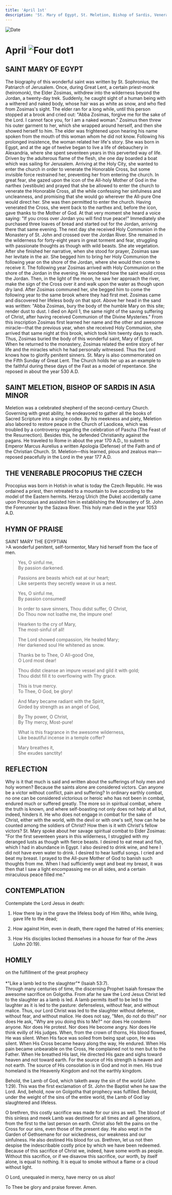 ```yaml
---
title: 'April 1st'
description: 'St. Mary of Egypt, St. Meletion, Bishop of Sardis, Venerable Procopius the Czech'
---
```


<RunningHead />
<Image src="/title-imprint.png" height={68} width={50} alt="Date" className="title-imprint"/>

# <div id="date">April <Image className="four-dot" src="/four-dot.png" height={15} width={15} alt="Four dot" />1</div>

## SAINT MARY OF EGYPT

The biography of this wonderful saint was written by St. Sophronius, the Patriarch of Jerusalem. Once, during Great Lent, a certain priest-monk (heiromonk), the Elder Zosimas, withdrew into the wilderness beyond the Jordan, a twenty-day trek. Suddenly, he caught sight of a human being with a withered and naked body, whose hair was as white as snow, and who fled from Zosimas's sight. The elder ran for a long while, until this person stopped at a brook and cried out: "Abba Zosimas, forgive me for the sake of the Lord. I cannot face you, for I am a naked woman." Zosimus then threw his outer garment to her, which she wrapped around herself, and then she showed herself to him. The elder was frightened upon hearing his name spoken from the mouth of this woman whom he did not know. Following his prolonged insistence, the woman related her life's story. She was born in Egypt, and at the age of twelve began to live a life of debauchery in Alexandria, where she spent seventeen years in this perverted way of life. Driven by the adulterous flame of the flesh, she one day boarded a boat which was sailing for Jerusalem. Arriving at the Holy City, she wanted to enter the church in order to venerate the Honorable Cross, but some invisible force restrained her, preventing her from entering the church. In great fear, she gazed upon the icon of the All-holy Mother of God in the narthex (vestibule) and prayed that she be allowed to enter the church to venerate the Honorable Cross, all the while confessing her sinfulness and uncleanness, and promising that she would go wherever the All-pure One would direct her. She was then permitted to enter the church. Having venerated the Cross, she went back to the narthex and, before the icon, gave thanks to the Mother of God. At that very moment she heard a voice saying: "If you cross over Jordan you will find true peace!" Immediately she purchased three loaves of bread and started out for the Jordan, arriving there that same evening. The next day she received Holy Communion in the Monastery of St. John and crossed over the Jordan River. She remained in the wilderness for forty-eight years in great torment and fear, struggling with passionate thoughts as though with wild beasts. She ate vegetation. After she finished her narrative, when she stood for prayer, Zosimas saw her levitate in the air. She begged him to bring her Holy Communion the following year on the shore of the Jordan, where she would then come to receive it. The following year Zosimas arrived with Holy Communion on the shore of the Jordan in the evening. He wondered how the saint would cross the Jordan. Then, in the light of the moon, he saw her approach the river, make the sign of the Cross over it and walk upon the water as though upon dry land. After Zosimas communed her, she begged him to come the following year to the same brook where they had first met. Zosimas came and discovered her lifeless body on that spot. Above her head in the sand was written: "Abba Zosimas, bury the body of the humble Mary on this site; render dust to dust. I died on April 1, the same night of the saving suffering of Christ, after having received Communion of the Divine Mysteries." From this inscription Zosimas first learned her name and the other and awesome miracle—that the previous year, when she received Holy Communion, she arrived that same night at this brook, which took him twenty days to reach. Thus, Zosimas buried the body of this wonderful saint, Mary of Egypt. When he returned to the monastery, Zosimas related the entire story of her life and the miracles which he had personally witnessed. Thus the Lord knows how to glorify penitent sinners. St. Mary is also commemorated on the Fifth Sunday of Great Lent. The Church holds her up as an example to the faithful during these days of the Fast as a model of repentance. She reposed in about the year 530 A.D.

## SAINT MELETION, BISHOP OF SARDIS IN ASIA MINOR

Meletion was a celebrated shepherd of the second-century Church. Governing with great ability, he endeavored to gather all the books of Sacred Scripture into a single codex. By his meekness and piety, Meletion also labored to restore peace in the Church of Laodicea, which was troubled by a controversy regarding the celebration of Pascha (The Feast of the Resurrection). Besides this, he defended Christianity against the pagans. He traveled to Rome in about the year 170 A.D., to submit to Emperor Marcus Aurelius a written Apologia (Defense) of the Faith and of the Christian Church. St. Meletion—this learned, pious and zealous man—reposed peacefully in the Lord in the year 177 A.D.

## THE VENERABLE PROCOPIUS THE CZECH

Procopius was born in Hotish in what is today the Czech Republic. He was ordained a priest, then retreated to a mountain to live according to the model of the Eastern hermits. Herzog Ulrich (the Duke) accidentally came upon Procopius and assisted him in establishing the Monastery of St. John the Forerunner by the Sazava River. This holy man died in the year 1053 A.D.


## HYMN OF PRAISE
<div style={{textAlign:'center', color:'crimson', fontWeight:'bold'}}>
SAINT MARY THE EGYPTIAN
</div>
>A wonderful penitent, self-tormentor,  
Mary hid herself from the face of men.  

>Yes, O sinful me,  
By passion darkened.  

>Passions are beasts which eat at our heart;  
Like serpents they secretly weave in us a nest.  

>Yes, O sinful me,  
By passion consumed!  

>In order to save sinners, Thou didst suffer, O Christ,  
Do Thou now not loathe me, the impure one!  

>Hearken to the cry of Mary,  
The most-sinful of all!  

>The Lord showed compassion, He healed Mary;  
Her darkened soul He whitened as snow.  

>Thanks be to Thee, O All-good One,  
O Lord most dear!  

>Thou didst cleanse an impure vessel and gild it with gold;  
Thou didst fill it to overflowing with Thy grace.  

>This is true mercy.  
To Thee, O God, be glory!  

>And Mary became radiant with the Spirit,  
Girded by strength as an angel of God,  

>By Thy power, O Christ,  
By Thy mercy, Most-pure!  

>What is this fragrance in the awesome wilderness,  
Like beautiful incense in a temple coffer?  

>Mary breathes it,  
She exudes sanctity!  


## REFLECTION

Why is it that much is said and written about the sufferings of holy men and holy women? Because the saints alone are considered victors. Can anyone be a victor without conflict, pain and suffering? In ordinary earthly combat, no one can be considered victorious or heroic who has not been in combat, endured much or suffered greatly. The more so in spiritual combat, where the truth is known, and where self-boasting not only does not help at all but, indeed, hinders it. He who does not engage in combat for the sake of Christ, either with the world, with the devil or with one's self, how can he be counted among the soldiers of Christ? How then is it with Christ's fellow victors? St. Mary spoke about her savage spiritual combat to Elder Zosimas: "For the first seventeen years in this wilderness, I struggled with my deranged lusts as though with fierce beasts. I desired to eat meat and fish, which I had in abundance in Egypt. I also desired to drink wine, and here I did not have even water to drink. I desired to hear lustful songs. I cried and beat my breast. I prayed to the All-pure Mother of God to banish such thoughts from me. When I had sufficiently wept and beat my breast, it was then that I saw a light encompassing me on all sides, and a certain miraculous peace filled me."


## CONTEMPLATION

Contemplate the Lord Jesus in death:

1. How there lay in the grave the lifeless body of Him Who, while living, gave life to the dead;

2. How against Him, even in death, there raged the hatred of His enemies;

3. How His disciples locked themselves in a house for fear of the Jews (John 20:19).


## HOMILY
<div style={{textAlign:'center', color:'crimson', fontWeight:'bold'}}>
on the fulfillment of the great prophecy
</div><br />
<div style={{textAlign:'right'}}>
*"Like a lamb led to the slaughter"* (Isaiah 53:7).
</div>
Through many centuries of time, the discerning Prophet Isaiah foresaw the awesome sacrifice on Golgotha. From afar he saw the Lord Jesus Christ led to the slaughter as a lamb is led. A lamb permits itself to be led to the laughter as it is led to the pasture: defenseless, without fear, and without malice. Thus, our Lord Christ was led to the slaughter without defense, without fear, and without malice. He does not say, "Men, do not do this!" nor does He ask, "Why are you doing this to Me?" nor does He condemn anyone. Nor does He protest. Nor does He become angry. Nor does He think evilly of His judges. When, from the crown of thorns, His blood flowed, He was silent. When His face was soiled from being spat upon, He was silent. When His Cross became heavy along the way, He endured. When His pain became unbearable on the Cross, He complained not to men but to the Father. When He breathed His last, He directed His gaze and sighs toward heaven and not toward earth. For the source of His strength is heaven and not earth. The source of His consolation is in God and not in men. His true homeland is the Heavenly Kingdom and not the earthly kingdom.

Behold, the Lamb of God, which taketh away the sin of the world (John 1:29). This was the first exclamation of St. John the Baptist when he saw the Lord. And, behold, now on Golgotha that prophecy was fulfilled. Behold, under the weight of the sins of the entire world, the Lamb of God lay slaughtered and lifeless.

O brethren, this costly sacrifice was made for our sins as well. The blood of this sinless and meek Lamb was destined for all times and all generations, from the first to the last person on earth. Christ also felt the pains on the Cross for our sins, even those of the present day. He also wept in the Garden of Gethsemane for our wickedness, our weakness and our sinfulness. He also destined His blood for us. Brethren, let us not then despise the indescribable costly price by which we have been redeemed. Because of this sacrifice of Christ we, indeed, have some worth as people. Without this sacrifice, or if we disavow this sacrifice, our worth, by itself alone, is equal to nothing. It is equal to smoke without a flame or a cloud without light.

O Lord, unequaled in mercy, have mercy on us also!

To Thee be glory and praise forever. Amen.
